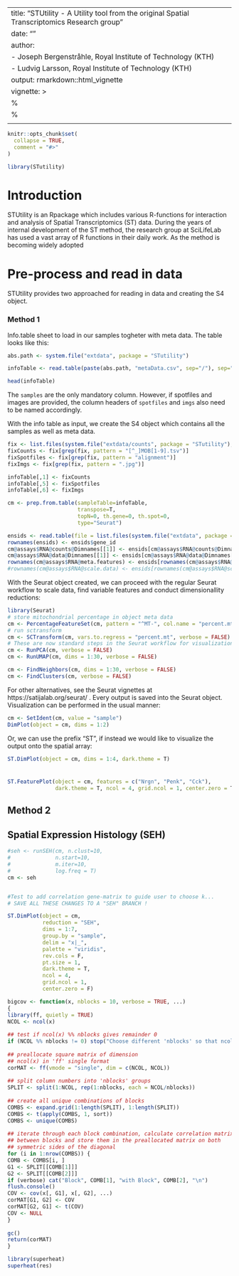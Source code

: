 --
title: "STUtility - A  Utility tool from the original Spatial Transcriptomics Research group"
date: ""
author: 
- Joseph Bergenstråhle, Royal Institute of Technology (KTH)
- Ludvig Larsson, Royal Institute of Technology (KTH)
output: rmarkdown::html_vignette
vignette: >
  %\VignetteIndexEntry{STUtility vignette}
  %\VignetteEngine{knitr::rmarkdown}
  \usepackage[utf8]{inputenc}
---

```r
knitr::opts_chunk$set(
  collapse = TRUE,
  comment = "#>"
)
```

```r
library(STutility)

```


Introduction
============

STUtility is an Rpackage which includes various R-functions for interaction and analysis of Spatial Transcriptomics (ST) data. During the years of internal development of the ST method, the research group at SciLifeLab has used a vast array of R functions in their daily work. As the method is becoming widely adopted 


Pre-process and read in data
=============

STUtility provides two approached for reading in data and creating the S4 object. 

### Method 1

Info.table sheet to load in our samples togheter with meta data. 
The table looks like this:

```r

abs.path <- system.file("extdata", package = "STutility")

```

```r

infoTable <- read.table(paste(abs.path, "metaData.csv", sep="/"), sep=";", header=T)

head(infoTable)
```

The `samples` are the only mandatory column. However, if spotfiles and images are provided, the column headers of `spotfiles` and `imgs` also need to be named accordingly. 

With the info table as input, we create the S4 object which contains all the samples as well as meta data. 

```r
fix <- list.files(system.file("extdata/counts", package = "STutility"), full.names = T)
fixCounts <- fix[grep(fix, pattern = "[^_]MOB[1-9].tsv")]
fixSpotfiles <- fix[grep(fix, pattern = "alignment")]
fixImgs <- fix[grep(fix, pattern = ".jpg")]

infoTable[,1] <- fixCounts
infoTable[,5] <- fixSpotfiles
infoTable[,6] <- fixImgs

```

```r

cm <- prep.from.table(sampleTable=infoTable, 
                      transpose=T, 
                      topN=0, th.gene=0, th.spot=0, 
                      type="Seurat")

```

```r

ensids <- read.table(file = list.files(system.file("extdata", package = "STutility"), full.names = T, pattern = "mouse_genes"), header = T, sep = "\t", stringsAsFactors = F)
rownames(ensids) <- ensids$gene_id
cm@assays$RNA@counts@Dimnames[[1]] <- ensids[cm@assays$RNA@counts@Dimnames[[1]], ]$gene_name
cm@assays$RNA@data@Dimnames[[1]] <- ensids[cm@assays$RNA@data@Dimnames[[1]], ]$gene_name
rownames(cm@assays$RNA@meta.features) <- ensids[rownames(cm@assays$RNA@meta.features), ]$gene_name
#rownames(cm@assays$RNA@scale.data) <- ensids[rownames(cm@assays$RNA@scale.data), ]$gene_name
```

With the Seurat object created, we can proceed with the regular Seurat workflow to scale data, find variable features and conduct dimensionallity reductions:

```r
library(Seurat)
# store mitochondrial percentage in object meta data
cm <- PercentageFeatureSet(cm, pattern = "^MT-", col.name = "percent.mt")
# run sctransform
cm <- SCTransform(cm, vars.to.regress = "percent.mt", verbose = FALSE)
# These are now standard steps in the Seurat workflow for visualization and clustering
cm <- RunPCA(cm, verbose = FALSE)
cm <- RunUMAP(cm, dims = 1:30, verbose = FALSE)

cm <- FindNeighbors(cm, dims = 1:30, verbose = FALSE)
cm <- FindClusters(cm, verbose = FALSE)

```

For other alternatives, see the Seurat vignettes at https://satijalab.org/seurat/ . Every output is saved into the Seurat object. Visualization can be performed in the usual manner:

```r

cm <- SetIdent(cm, value = "sample")
DimPlot(object = cm, dims = 1:2)

```

Or, we can use the prefix "ST", if instead we would like to visualize the output onto the spatial array:

```r

ST.DimPlot(object = cm, dims = 1:4, dark.theme = T)

```



### 

```r

```

```r
ST.FeaturePlot(object = cm, features = c("Nrgn", "Penk", "Cck"), 
               dark.theme = T, ncol = 4, grid.ncol = 1, center.zero = T, palette = "RdBu", rev.cols = F, center.tissue = T)

```





## Method 2







## Spatial Expression Histology (SEH)


```r

#seh <- runSEH(cm, n.clust=10,
#              n.start=10, 
#              m.iter=10,
#              log.freq = T)
cm <- seh


#Test to add correlation gene-matrix to guide user to choose k...
# SAVE ALL THESE CHANGES TO A "SEH" BRANCH ! 


```

```r


ST.DimPlot(object = cm, 
           reduction = "SEH",
           dims = 1:7, 
           group.by = "sample", 
           delim = "x|_", 
           palette = "viridis",
           rev.cols = F,
           pt.size = 1,
           dark.theme = T, 
           ncol = 4, 
           grid.ncol = 1, 
           center.zero = F)
```




```r


bigcov <- function(x, nblocks = 10, verbose = TRUE, ...)
{
library(ff, quietly = TRUE)
NCOL <- ncol(x)
 
## test if ncol(x) %% nblocks gives remainder 0
if (NCOL %% nblocks != 0) stop("Choose different 'nblocks' so that ncol(x) %% nblocks = 0!")
 
## preallocate square matrix of dimension
## ncol(x) in 'ff' single format
corMAT <- ff(vmode = "single", dim = c(NCOL, NCOL))
 
## split column numbers into 'nblocks' groups
SPLIT <- split(1:NCOL, rep(1:nblocks, each = NCOL/nblocks))
 
## create all unique combinations of blocks
COMBS <- expand.grid(1:length(SPLIT), 1:length(SPLIT))
COMBS <- t(apply(COMBS, 1, sort))
COMBS <- unique(COMBS)
 
## iterate through each block combination, calculate correlation matrix
## between blocks and store them in the preallocated matrix on both
## symmetric sides of the diagonal
for (i in 1:nrow(COMBS)) {
COMB <- COMBS[i, ]
G1 <- SPLIT[[COMB[1]]]
G2 <- SPLIT[[COMB[2]]]
if (verbose) cat("Block", COMB[1], "with Block", COMB[2], "\n")
flush.console()
COV <- cov(x[, G1], x[, G2], ...)
corMAT[G1, G2] <- COV
corMAT[G2, G1] <- t(COV)
COV <- NULL
}
 
gc()
return(corMAT)
}

library(superheat)
superheat(res)
```

